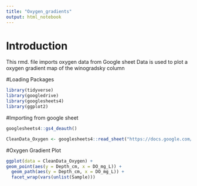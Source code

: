 ```yaml
---
title: "Oxygen_gradients"
output: html_notebook
---
```


# Introduction

This rmd. file imports oxygen data from Google sheet
Data is used to plot a oxygen gradient map of the winogradsky column 

#Loading Packages 

```r
library(tidyverse) 
library(googledrive) 
library(googlesheets4)
library(ggplot2)
```

#Importing from google sheet

```r

googlesheets4::gs4_deauth()

CleanData_Oxygen <- googlesheets4::read_sheet("https://docs.google.com/spreadsheets/d/1hNakCyqPsTNRFpf1lGjoBQ-papyZ6xHKT6mcvh3LMb8/edit?pli=1&gid=842906991#gid=842906991", "CleanData_Oxygen")
```
#Oxygen Gradient Plot

```r
ggplot(data = CleanData_Oxygen) +
geom_point(aes(y = Depth_cm, x = DO_mg_L)) +
  geom_path(aes(y = Depth_cm, x = DO_mg_L)) +
  facet_wrap(vars(unlist(Sample)))
```






